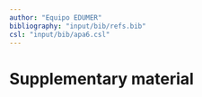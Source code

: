 ```yaml
---
author: "Equipo EDUMER"
bibliography: "input/bib/refs.bib"
csl: "input/bib/apa6.csl"
---
```



# Supplementary material

